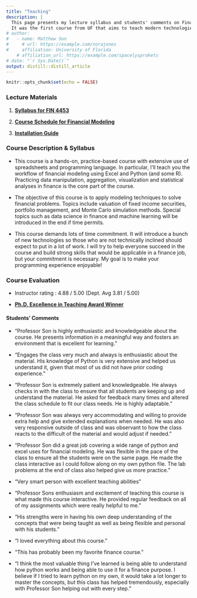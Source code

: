 ```yaml
---
title: "Teaching"
description: |
  This page presents my lecture syllabus and students' comments on Financial Modeling (FIN 4453) course I taught in Fall 2021. 
  It was the first course from UF that aims to teach modern technologies that is highly applicable for finance professionals.
# author:
#   - name: Matthew Son 
#     # url: https://example.com/norajones
#     affiliation: University of Florida
    # affiliation_url: https://example.com/spacelysprokets
# date: "`r Sys.Date()`"
output: distill::distill_article
---
```




```r
knitr::opts_chunk$set(echo = FALSE)
```


### Lecture Materials

1. [**Syllabus for FIN 4453**](files/FIN4453-Syllabus.pdf)

2. [**Course Schedule for Financial Modeling**](files/Course_Schedule.pdf)\

3. [**Installation Guide**](files/Install_guide.pdf)


### Course Description & Syllabus 


- This course is a hands-on, practice-based course with extensive use of spreadsheets and programming language. In particular, I'll teach you the workflow of financial modeling using Excel and Python (and some R). Practicing data manipulation, aggregation, visualization and statistical analyses in finance is the core part of the course.

- The objective of this course is to apply modeling techniques to solve financial problems. Topics include valuation of fixed income securities, portfolio management, and Monte Carlo simulation methods. Special topics such as data science in finance and machine learning will be introduced in the end if time permits.

- This course demands lots of time commitment. It will introduce a bunch of new technologies so those who are not technically inclined should expect to put in a lot of work. I will try to help everyone succeed in the course and build strong skills that would be applicable in a finance job, but your commitment is necessary. My goal is to make your programming experience enjoyable!




### Course Evaluation

- Instructor rating : 4.88 / 5.00  (Dept. Avg 3.81 / 5.00)

- [**Ph.D. Excellence in Teaching Award Winner**](https://news.warrington.ufl.edu/students/three-finance-and-accounting-phd-students-honored-with-teaching-awards/)


#### Students' Comments


- "Professor Son is highly enthusiastic and knowledgeable about the course. He presents information in a meaningful way and fosters an environment that is excellent for learning."

- "Engages the class very much and always is enthusiastic about the material. His knowledge of Python is very extensive and helped us understand it, given that most of us did not have prior coding experience."

- "Professor Son is extremely patient and knowledgeable. He always checks in with the class to ensure that all students are keeping up and understand the material. He asked for feedback many times and altered the class schedule to fit our class needs. He is highly adaptable."

-  "Professor Son was always very accommodating and willing to provide extra help and give extended explanations when needed. He was also very responsive outside of class and was observant to how the class reacts to the difficult of the material and would adjust if needed."

-  "Professor Son did a great job covering a wide range of python and excel uses for financial modeling. He was flexible in the pace of the class to ensure all the students were on the same page. He made the class interactive as I could follow along on my own python file. The lab problems at the end of class also helped give us more practice."

- "Very smart person with excellent teaching abilities"

- "Professor Sons enthusiasm and excitement of teaching this course is what made this course interactive. He provided regular feedback on all of my assignments which were really helpful to me."

- "His strengths were in having his own deep understanding of the concepts that were being taught as well as being flexible and personal with his students."

- "I loved everything about this course."

- "This has probably been my favorite finance course."

- "I think the most valuable thing I've learned is being able to understand how python works and being able to use it for a finance purpose. I believe if I tried to learn python on my own, it would take a lot longer to master the concepts, but this class has helped tremendously, especially with Professor Son helping out with every step."


